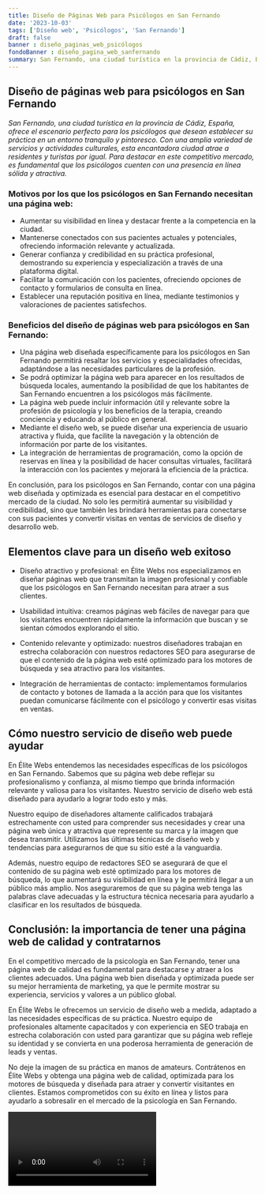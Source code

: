 ```yaml
---
title: Diseño de Páginas Web para Psicólogos en San Fernando
date: '2023-10-03'
tags: ['Diseño web', 'Psicólogos', 'San Fernando']
draft: false
banner : diseño_paginas_web_psicólogos
fondoBanner : diseño_pagina_web_sanfernando
summary: San Fernando, una ciudad turística en la provincia de Cádiz, España, ofrece el escenario perfecto para los psicólogos que desean establecer su práctica en un entorno tranquilo y pintoresco. Con una amplia variedad de servicios y actividades culturales, esta encantadora ciudad atrae a residentes y turistas por igual. Para destacar en este competitivo mercado, es fundamental que los psicólogos cuenten con una presencia en línea sólida y atractiva.
---
```


## Diseño de páginas web para psicólogos en San Fernando

*San Fernando, una ciudad turística en la provincia de Cádiz, España, ofrece el escenario perfecto para los psicólogos que desean establecer su práctica en un entorno tranquilo y pintoresco. Con una amplia variedad de servicios y actividades culturales, esta encantadora ciudad atrae a residentes y turistas por igual. Para destacar en este competitivo mercado, es fundamental que los psicólogos cuenten con una presencia en línea sólida y atractiva.*

### Motivos por los que los psicólogos en San Fernando necesitan una página web:

- Aumentar su visibilidad en línea y destacar frente a la competencia en la ciudad.
- Mantenerse conectados con sus pacientes actuales y potenciales, ofreciendo información relevante y actualizada.
- Generar confianza y credibilidad en su práctica profesional, demostrando su experiencia y especialización a través de una plataforma digital.
- Facilitar la comunicación con los pacientes, ofreciendo opciones de contacto y formularios de consulta en línea.
- Establecer una reputación positiva en línea, mediante testimonios y valoraciones de pacientes satisfechos.

### Beneficios del diseño de páginas web para psicólogos en San Fernando:

- Una página web diseñada específicamente para los psicólogos en San Fernando permitirá resaltar los servicios y especialidades ofrecidas, adaptándose a las necesidades particulares de la profesión.
- Se podrá optimizar la página web para aparecer en los resultados de búsqueda locales, aumentando la posibilidad de que los habitantes de San Fernando encuentren a los psicólogos más fácilmente.
- La página web puede incluir información útil y relevante sobre la profesión de psicología y los beneficios de la terapia, creando conciencia y educando al público en general.
- Mediante el diseño web, se puede diseñar una experiencia de usuario atractiva y fluida, que facilite la navegación y la obtención de información por parte de los visitantes.
- La integración de herramientas de programación, como la opción de reservas en línea y la posibilidad de hacer consultas virtuales, facilitará la interacción con los pacientes y mejorará la eficiencia de la práctica.

En conclusión, para los psicólogos en San Fernando, contar con una página web diseñada y optimizada es esencial para destacar en el competitivo mercado de la ciudad. No solo les permitirá aumentar su visibilidad y credibilidad, sino que también les brindará herramientas para conectarse con sus pacientes y convertir visitas en ventas de servicios de diseño y desarrollo web.

<GifSeo />

<Cta />

## Elementos clave para un diseño web exitoso

- Diseño atractivo y profesional: en Élite Webs nos especializamos en diseñar páginas web que transmitan la imagen profesional y confiable que los psicólogos en San Fernando necesitan para atraer a sus clientes.

- Usabilidad intuitiva: creamos páginas web fáciles de navegar para que los visitantes encuentren rápidamente la información que buscan y se sientan cómodos explorando el sitio.

- Contenido relevante y optimizado: nuestros diseñadores trabajan en estrecha colaboración con nuestros redactores SEO para asegurarse de que el contenido de la página web esté optimizado para los motores de búsqueda y sea atractivo para los visitantes.

- Integración de herramientas de contacto: implementamos formularios de contacto y botones de llamada a la acción para que los visitantes puedan comunicarse fácilmente con el psicólogo y convertir esas visitas en ventas.

## Cómo nuestro servicio de diseño web puede ayudar

En Élite Webs entendemos las necesidades específicas de los psicólogos en San Fernando. Sabemos que su página web debe reflejar su profesionalismo y confianza, al mismo tiempo que brinda información relevante y valiosa para los visitantes. Nuestro servicio de diseño web está diseñado para ayudarlo a lograr todo esto y más.

Nuestro equipo de diseñadores altamente calificados trabajará estrechamente con usted para comprender sus necesidades y crear una página web única y atractiva que represente su marca y la imagen que desea transmitir. Utilizamos las últimas técnicas de diseño web y tendencias para asegurarnos de que su sitio esté a la vanguardia.

Además, nuestro equipo de redactores SEO se asegurará de que el contenido de su página web esté optimizado para los motores de búsqueda, lo que aumentará su visibilidad en línea y le permitirá llegar a un público más amplio. Nos aseguraremos de que su página web tenga las palabras clave adecuadas y la estructura técnica necesaria para ayudarlo a clasificar en los resultados de búsqueda.

## Conclusión: la importancia de tener una página web de calidad y contratarnos

En el competitivo mercado de la psicología en San Fernando, tener una página web de calidad es fundamental para destacarse y atraer a los clientes adecuados. Una página web bien diseñada y optimizada puede ser su mejor herramienta de marketing, ya que le permite mostrar su experiencia, servicios y valores a un público global.

En Élite Webs le ofrecemos un servicio de diseño web a medida, adaptado a las necesidades específicas de su práctica. Nuestro equipo de profesionales altamente capacitados y con experiencia en SEO trabaja en estrecha colaboración con usted para garantizar que su página web refleje su identidad y se convierta en una poderosa herramienta de generación de leads y ventas.

No deje la imagen de su práctica en manos de amateurs. Contrátenos en Élite Webs y obtenga una página web de calidad, optimizada para los motores de búsqueda y diseñada para atraer y convertir visitantes en clientes. Estamos comprometidos con su éxito en línea y listos para ayudarlo a sobresalir en el mercado de la psicología en San Fernando.

<Video />

<CtaBot job='Psicólogos' city='San Fernando'/>

<Gmaps query='San Fernando+españa+maps' />